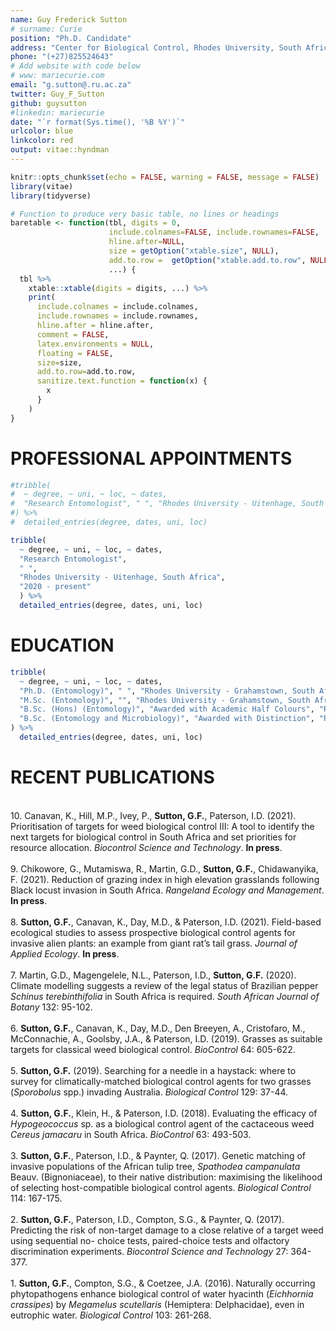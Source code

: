 ```yaml
---
name: Guy Frederick Sutton
# surname: Curie
position: "Ph.D. Candidate"
address: "Center for Biological Control, Rhodes University, South Africa"
phone: "(+27)825524643"
# Add website with code below
# www: mariecurie.com
email: "g.sutton@.ru.ac.za"
twitter: Guy_F_Sutton
github: guysutton
#linkedin: mariecurie
date: "`r format(Sys.time(), '%B %Y')`"
urlcolor: blue
linkcolor: red
output: vitae::hyndman
---
```


```r
knitr::opts_chunk$set(echo = FALSE, warning = FALSE, message = FALSE)
library(vitae)
library(tidyverse)

# Function to produce very basic table, no lines or headings
baretable <- function(tbl, digits = 0,
                      include.colnames=FALSE, include.rownames=FALSE,
                      hline.after=NULL,
                      size = getOption("xtable.size", NULL),
                      add.to.row =  getOption("xtable.add.to.row", NULL),
                      ...) {
  tbl %>%
    xtable::xtable(digits = digits, ...) %>%
    print(
      include.colnames = include.colnames,
      include.rownames = include.rownames,
      hline.after = hline.after,
      comment = FALSE,
      latex.environments = NULL,
      floating = FALSE,
      size=size,
      add.to.row=add.to.row,
      sanitize.text.function = function(x) {
        x
      }
    )
}
```

# PROFESSIONAL APPOINTMENTS

```r

#tribble(
#  ~ degree, ~ uni, ~ loc, ~ dates,  
#  "Research Entomologist", " ", "Rhodes University - Uitenhage, South Africa", "2020 - present"
#) %>% 
#  detailed_entries(degree, dates, uni, loc)

tribble(
  ~ degree, ~ uni, ~ loc, ~ dates,
  "Research Entomologist", 
  " ", 
  "Rhodes University - Uitenhage, South Africa", 
  "2020 - present"
  ) %>% 
  detailed_entries(degree, dates, uni, loc)

```
          
# EDUCATION

```r
tribble(
  ~ degree, ~ uni, ~ loc, ~ dates, 
  "Ph.D. (Entomology)", " ", "Rhodes University - Grahamstown, South Africa", "2017 - 2021", 
  "M.Sc. (Entomology)", "", "Rhodes University - Grahamstown, South Africa", "2016",
  "B.Sc. (Hons) (Entomology)", "Awarded with Academic Half Colours", "Rhodes University - Grahamstown, South Africa", "2015",
  "B.Sc. (Entomology and Microbiology)", "Awarded with Distinction", "Rhodes University - Grahamstown, South Africa", "2012-2014"
) %>% 
  detailed_entries(degree, dates, uni, loc)
```

# RECENT PUBLICATIONS
&nbsp;  
10\. Canavan, K., Hill, M.P., Ivey, P., **Sutton, G.F.**, Paterson, I.D. (2021). Prioritisation of targets for weed biological control III: A tool to identify the next targets for biological control in South Africa and set priorities for resource allocation. *Biocontrol Science and Technology*. **In press**. 
&nbsp;    
&nbsp;  
9\. Chikowore, G., Mutamiswa, R., Martin, G.D., **Sutton, G.F.**, Chidawanyika, F. (2021). Reduction of grazing index in high elevation grasslands following  Black locust  invasion in  South Africa. *Rangeland Ecology and Management*. **In press**. 
&nbsp;    
&nbsp;  
8\. **Sutton, G.F.**, Canavan, K., Day, M.D., & Paterson, I.D. (2021). Field-based ecological studies to assess prospective biological control agents for invasive alien plants: an example from giant rat's tail grass. *Journal of Applied Ecology*. **In press**. [\underline{PDF}](https://besjournals.onlinelibrary.wiley.com/doi/10.1111/1365-2664.13834) 
&nbsp;    
&nbsp;  
7\. Martin, G.D., Magengelele, N.L., Paterson, I.D., **Sutton, G.F.** (2020). Climate modelling suggests a review of the legal status of Brazilian pepper *Schinus terebinthifolia* in South Africa is required. *South African Journal of Botany* 132: 95-102. [\underline{PDF}](https://https://www.sciencedirect.com/science/article/abs/pii/S025462992030123X) 
&nbsp;    
&nbsp;  
6\. **Sutton, G.F.**, Canavan, K., Day, M.D., Den Breeyen, A., Cristofaro, M., McConnachie, A., Goolsby, J.A., & Paterson, I.D. (2019). Grasses as suitable targets for classical weed  biological control. *BioControl* 64: 605-622. [\underline{PDF}](https://link.springer.com/article/10.1007/s10526-019-09968-8) 
&nbsp;    
&nbsp;  
5\. **Sutton, G.F.** (2019). Searching for a needle in a haystack: where to survey for climatically-matched biological control agents for two grasses (*Sporobolus* spp.) invading Australia. *Biological Control* 129: 37-44. [\underline{PDF}](https://www.sciencedirect.com/science/article/pii/S1049964418306480)
&nbsp;    
&nbsp;  
4\. **Sutton, G.F.**, Klein, H., & Paterson, I.D. (2018). Evaluating the efficacy of *Hypogeococcus* sp. as a biological control agent of the cactaceous weed *Cereus jamacaru* in South Africa. *BioControl* 63: 493-503. [\underline{PDF}](https://link.springer.com/article/10.1007/s10526-018-9887-3)
&nbsp;    
&nbsp;  
3\. **Sutton, G.F.**, Paterson, I.D., & Paynter, Q. (2017). Genetic matching of invasive populations of the African tulip tree, *Spathodea campanulata* Beauv. (Bignoniaceae), to their native distribution: maximising the likelihood of selecting host-compatible biological control agents. *Biological Control* 114: 167-175. [\underline{PDF}](https://www.sciencedirect.com/science/article/pii/S1049964417301810)
&nbsp;    
&nbsp;  
2\. **Sutton, G.F.**, Paterson, I.D., Compton, S.G., & Paynter, Q. (2017). Predicting the risk of non-target damage to a close relative of a target weed using sequential no- choice tests, paired-choice tests and olfactory discrimination experiments. *Biocontrol Science and Technology* 27: 364-377. [\underline{PDF}](https://www.tandfonline.com/doi/abs/10.1080/09583157.2017.1291907)
&nbsp;    
&nbsp;  
1\. **Sutton, G.F.**, Compton, S.G., & Coetzee, J.A. (2016). Naturally occurring phytopathogens enhance biological control of water hyacinth (*Eichhornia crassipes*) by *Megamelus scutellaris* (Hemiptera: Delphacidae), even in eutrophic water. *Biological Control* 103: 261-268. [\underline{PDF}](https://www.sciencedirect.com/science/article/pii/S1049964416301840)


